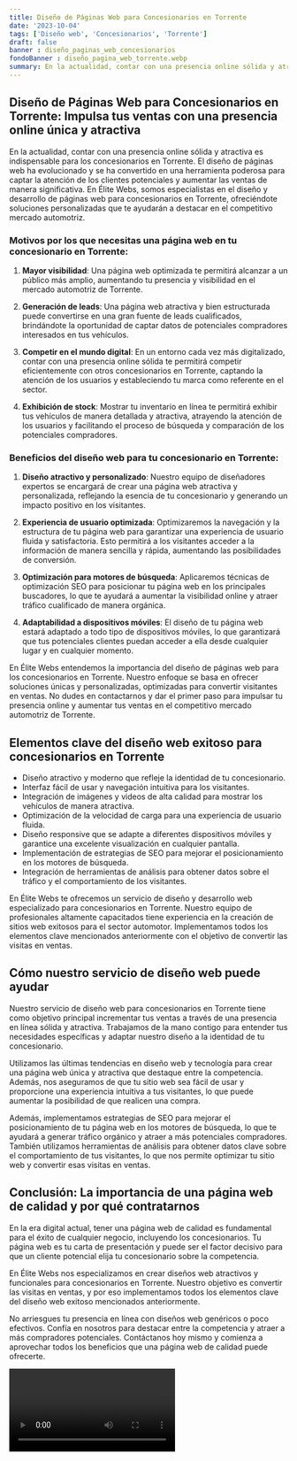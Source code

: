 ```yaml
---
title: Diseño de Páginas Web para Concesionarios en Torrente
date: '2023-10-04'
tags: ['Diseño web', 'Concesionarios', 'Torrente']
draft: false
banner : diseño_paginas_web_concesionarios
fondoBanner : diseño_pagina_web_torrente.webp
summary: En la actualidad, contar con una presencia online sólida y atractiva es indispensable para los concesionarios en Torrente. El diseño de páginas web ha evolucionado y se ha convertido en una herramienta poderosa para captar la atención de los clientes potenciales y aumentar las ventas de manera significativa. En Élite Webs, somos especialistas en el diseño y desarrollo de páginas web para concesionarios en Torrente, ofreciéndote soluciones personalizadas que te ayudarán a destacar en el competitivo mercado automotriz.
---
```


## Diseño de Páginas Web para Concesionarios en Torrente: Impulsa tus ventas con una presencia online única y atractiva

En la actualidad, contar con una presencia online sólida y atractiva es indispensable para los concesionarios en Torrente. El diseño de páginas web ha evolucionado y se ha convertido en una herramienta poderosa para captar la atención de los clientes potenciales y aumentar las ventas de manera significativa. En Élite Webs, somos especialistas en el diseño y desarrollo de páginas web para concesionarios en Torrente, ofreciéndote soluciones personalizadas que te ayudarán a destacar en el competitivo mercado automotriz.

### Motivos por los que necesitas una página web en tu concesionario en Torrente:

1. **Mayor visibilidad**: Una página web optimizada te permitirá alcanzar a un público más amplio, aumentando tu presencia y visibilidad en el mercado automotriz de Torrente.

2. **Generación de leads**: Una página web atractiva y bien estructurada puede convertirse en una gran fuente de leads cualificados, brindándote la oportunidad de captar datos de potenciales compradores interesados en tus vehículos.

3. **Competir en el mundo digital**: En un entorno cada vez más digitalizado, contar con una presencia online sólida te permitirá competir eficientemente con otros concesionarios en Torrente, captando la atención de los usuarios y estableciendo tu marca como referente en el sector.

4. **Exhibición de stock**: Mostrar tu inventario en línea te permitirá exhibir tus vehículos de manera detallada y atractiva, atrayendo la atención de los usuarios y facilitando el proceso de búsqueda y comparación de los potenciales compradores.

### Beneficios del diseño web para tu concesionario en Torrente:

1. **Diseño atractivo y personalizado**: Nuestro equipo de diseñadores expertos se encargará de crear una página web atractiva y personalizada, reflejando la esencia de tu concesionario y generando un impacto positivo en los visitantes.

2. **Experiencia de usuario optimizada**: Optimizaremos la navegación y la estructura de tu página web para garantizar una experiencia de usuario fluida y satisfactoria. Esto permitirá a los visitantes acceder a la información de manera sencilla y rápida, aumentando las posibilidades de conversión.

3. **Optimización para motores de búsqueda**: Aplicaremos técnicas de optimización SEO para posicionar tu página web en los principales buscadores, lo que te ayudará a aumentar la visibilidad online y atraer tráfico cualificado de manera orgánica.

4. **Adaptabilidad a dispositivos móviles**: El diseño de tu página web estará adaptado a todo tipo de dispositivos móviles, lo que garantizará que tus potenciales clientes puedan acceder a ella desde cualquier lugar y en cualquier momento.

En Élite Webs entendemos la importancia del diseño de páginas web para los concesionarios en Torrente. Nuestro enfoque se basa en ofrecer soluciones únicas y personalizadas, optimizadas para convertir visitantes en ventas. No dudes en contactarnos y dar el primer paso para impulsar tu presencia online y aumentar tus ventas en el competitivo mercado automotriz de Torrente.

<GifSeo />

<Cta />

## Elementos clave del diseño web exitoso para concesionarios en Torrente

- Diseño atractivo y moderno que refleje la identidad de tu concesionario.
- Interfaz fácil de usar y navegación intuitiva para los visitantes.
- Integración de imágenes y videos de alta calidad para mostrar los vehículos de manera atractiva.
- Optimización de la velocidad de carga para una experiencia de usuario fluida.
- Diseño responsive que se adapte a diferentes dispositivos móviles y garantice una excelente visualización en cualquier pantalla.
- Implementación de estrategias de SEO para mejorar el posicionamiento en los motores de búsqueda.
- Integración de herramientas de análisis para obtener datos sobre el tráfico y el comportamiento de los visitantes.

En Élite Webs te ofrecemos un servicio de diseño y desarrollo web especializado para concesionarios en Torrente. Nuestro equipo de profesionales altamente capacitados tiene experiencia en la creación de sitios web exitosos para el sector automotor. Implementamos todos los elementos clave mencionados anteriormente con el objetivo de convertir las visitas en ventas.

## Cómo nuestro servicio de diseño web puede ayudar

Nuestro servicio de diseño web para concesionarios en Torrente tiene como objetivo principal incrementar tus ventas a través de una presencia en línea sólida y atractiva. Trabajamos de la mano contigo para entender tus necesidades específicas y adaptar nuestro diseño a la identidad de tu concesionario.

Utilizamos las últimas tendencias en diseño web y tecnología para crear una página web única y atractiva que destaque entre la competencia. Además, nos aseguramos de que tu sitio web sea fácil de usar y proporcione una experiencia intuitiva a tus visitantes, lo que puede aumentar la posibilidad de que realicen una compra.

Además, implementamos estrategias de SEO para mejorar el posicionamiento de tu página web en los motores de búsqueda, lo que te ayudará a generar tráfico orgánico y atraer a más potenciales compradores. También utilizamos herramientas de análisis para obtener datos clave sobre el comportamiento de tus visitantes, lo que nos permite optimizar tu sitio web y convertir esas visitas en ventas.

## Conclusión: La importancia de una página web de calidad y por qué contratarnos

En la era digital actual, tener una página web de calidad es fundamental para el éxito de cualquier negocio, incluyendo los concesionarios. Tu página web es tu carta de presentación y puede ser el factor decisivo para que un cliente potencial elija tu concesionario sobre la competencia.

En Élite Webs nos especializamos en crear diseños web atractivos y funcionales para concesionarios en Torrente. Nuestro objetivo es convertir las visitas en ventas, y por eso implementamos todos los elementos clave del diseño web exitoso mencionados anteriormente.

No arriesgues tu presencia en línea con diseños web genéricos o poco efectivos. Confía en nosotros para destacar entre la competencia y atraer a más compradores potenciales. Contáctanos hoy mismo y comienza a aprovechar todos los beneficios que una página web de calidad puede ofrecerte.

<Video />

<CtaBot job='Concesionarios' city='Torrente'/>

<Gmaps query='Torrente+españa+maps' />